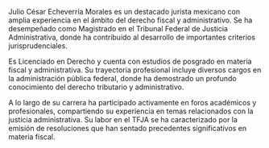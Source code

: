 Julio César Echeverría Morales es un destacado jurista mexicano con amplia experiencia en el ámbito del derecho fiscal y administrativo. Se ha desempeñado como Magistrado en el Tribunal Federal de Justicia Administrativa, donde ha contribuido al desarrollo de importantes criterios jurisprudenciales.

Es Licenciado en Derecho y cuenta con estudios de posgrado en materia fiscal y administrativa. Su trayectoria profesional incluye diversos cargos en la administración pública federal, donde ha demostrado un profundo conocimiento del derecho tributario y administrativo.

A lo largo de su carrera ha participado activamente en foros académicos y profesionales, compartiendo su experiencia en temas relacionados con la justicia administrativa. Su labor en el TFJA se ha caracterizado por la emisión de resoluciones que han sentado precedentes significativos en materia fiscal.
